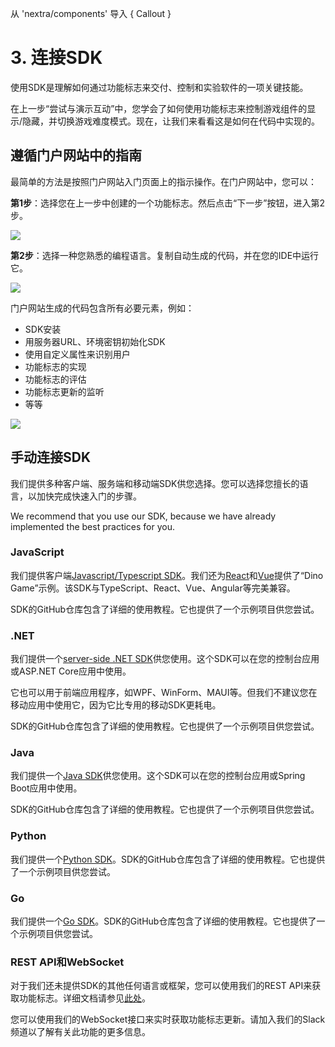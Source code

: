 
从 'nextra/components' 导入 { Callout }

# 3. 连接SDK

使用SDK是理解如何通过功能标志来交付、控制和实验软件的一项关键技能。

在上一步“尝试与演示互动”中，您学会了如何使用功能标志来控制游戏组件的显示/隐藏，并切换游戏难度模式。现在，让我们来看看这是如何在代码中实现的。

## 遵循门户网站中的指南

最简单的方法是按照门户网站入门页面上的指示操作。在门户网站中，您可以：

**第1步**：选择您在上一步中创建的一个功能标志。然后点击“下一步”按钮，进入第2步。

![](../getting-started/assets/connect-to-sdk/001.png)

**第2步**：选择一种您熟悉的编程语言。复制自动生成的代码，并在您的IDE中运行它。

![](../getting-started/assets/connect-to-sdk/002.png)

门户网站生成的代码包含所有必要元素，例如：

- SDK安装
- 用服务器URL、环境密钥初始化SDK
- 使用自定义属性来识别用户
- 功能标志的实现
- 功能标志的评估
- 功能标志更新的监听
- 等等

![](../getting-started/assets/connect-to-sdk/003.png)

## 手动连接SDK

我们提供多种客户端、服务端和移动端SDK供您选择。您可以选择您擅长的语言，以加快完成快速入门的步骤。

<Callout type="info" emoji="👾">
  We recommend that you use our SDK, because we have already implemented the best practices for you.
</Callout>


### JavaScript

我们提供客户端[Javascript/Typescript SDK](https://github.com/featbit/featbit-js-client-sdk)。我们还为[React](https://github.com/featbit/featbit-samples/tree/main/samples/dino-game/interactive-demo-react)和[Vue](https://github.com/featbit/featbit-samples/tree/main/samples/dino-game/interactive-demo-vue)提供了“Dino Game”示例。该SDK与TypeScript、React、Vue、Angular等完美兼容。

SDK的GitHub仓库包含了详细的使用教程。它也提供了一个示例项目供您尝试。

### .NET

我们提供一个[server-side .NET SDK](https://github.com/featbit/featbit-dotnet-sdk)供您使用。这个SDK可以在您的控制台应用或ASP.NET Core应用中使用。

它也可以用于前端应用程序，如WPF、WinForm、MAUI等。但我们不建议您在移动应用中使用它，因为它比专用的移动SDK更耗电。

SDK的GitHub仓库包含了详细的使用教程。它也提供了一个示例项目供您尝试。

### Java

我们提供一个[Java SDK](https://github.com/featbit/featbit-java-sdk)供您使用。这个SDK可以在您的控制台应用或Spring Boot应用中使用。

SDK的GitHub仓库包含了详细的使用教程。它也提供了一个示例项目供您尝试。

### Python

我们提供一个[Python SDK](https://github.com/featbit/featbit-python-sdk)。SDK的GitHub仓库包含了详细的使用教程。它也提供了一个示例项目供您尝试。

### Go

我们提供一个[Go SDK](https://github.com/featbit/featbit-go-sdk)。SDK的GitHub仓库包含了详细的使用教程。它也提供了一个示例项目供您尝试。

### REST API和WebSocket

对于我们还未提供SDK的其他任何语言或框架，您可以使用我们的REST API来获取功能标志。详细文档请参见[此处](../api-docs/get-users-feature-flags-with-api)。

您可以使用我们的WebSocket接口来实时获取功能标志更新。请加入我们的Slack频道以了解有关此功能的更多信息。
